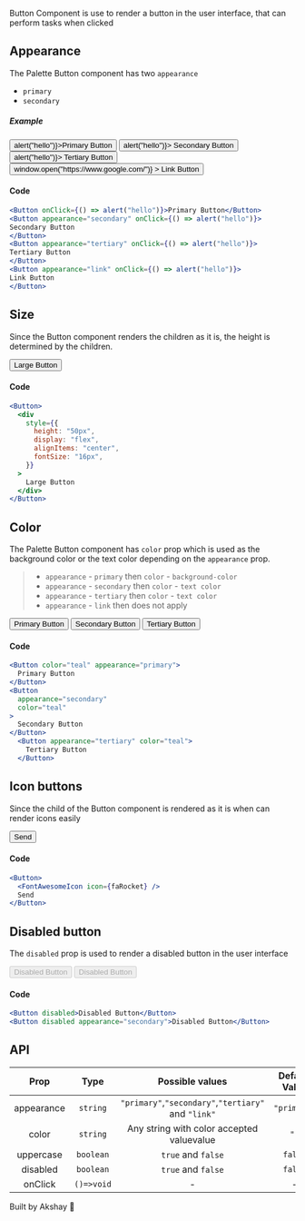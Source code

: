 
Button Component is use to render a button in the user interface, that can perform tasks when clicked

## Appearance

The Palette Button component has two `appearance`

- `primary`
- `secondary`

##### Example

<div
  style={{
    display: "flex",
    flexWrap: "wrap",
  }}
>
  <span style={{ padding: "10px" }}>
    <Button onClick={() => alert("hello")}>Primary Button</Button>
  </span>
  <span style={{ padding: "10px" }}>
    <Button appearance="secondary" onClick={() => alert("hello")}>
      Secondary Button
    </Button>
  </span>
  <span style={{ padding: "10px" }}>
    <Button appearance="tertiary" onClick={() => alert("hello")}>
      Tertiary Button
    </Button>
  </span>
  <span style={{ padding: "10px" }}>
    <Button
      appearance="link"
      onClick={() => window.open("https://www.google.com/")}
    >
      Link Button
    </Button>
  </span>
</div>

#### Code

```jsx
<Button onClick={() => alert("hello")}>Primary Button</Button>
<Button appearance="secondary" onClick={() => alert("hello")}>
Secondary Button
</Button>
<Button appearance="tertiary" onClick={() => alert("hello")}>
Tertiary Button
</Button>
<Button appearance="link" onClick={() => alert("hello")}>
Link Button
</Button>
```

## Size

Since the Button component renders the children as it is, the height is determined by the children.

<Button>
  <div
    style={{
      height: "50px",
      display: "flex",
      alignItems: "center",
      fontSize: "16px",
    }}
  >
    Large Button
  </div>
</Button>

#### Code

```jsx
<Button>
  <div
    style={{
      height: "50px",
      display: "flex",
      alignItems: "center",
      fontSize: "16px",
    }}
  >
    Large Button
  </div>
</Button>
```

## Color

The Palette Button component has `color` prop which is used as the background color or the text color depending on the `appearance`
prop.

> - `appearance` - `primary` then `color` - `background-color`
> - `appearance` - `secondary` then `color` - `text color`
> - `appearance` - `tertiary` then `color` - `text color`
> - `appearance` - `link` then does not apply

<div>
  <div
    style={{
      display: "flex",
      flexWrap: "wrap",
    }}
  >
    <span style={{ padding: "6px" }}>
      <Button color="teal" appearance="primary">
        Primary Button
      </Button>
    </span>
    <span style={{ padding: "6px" }}>
      <Button appearance="secondary" color="teal">
        Secondary Button
      </Button>
    </span>
    <span style={{ padding: "6px" }}>
      <Button appearance="tertiary" color="teal">
        Tertiary Button
      </Button>
    </span>
  </div>
</div>

#### Code

```jsx
<Button color="teal" appearance="primary">
  Primary Button
</Button>
<Button
  appearance="secondary"
  color="teal"
>
  Secondary Button
</Button>
  <Button appearance="tertiary" color="teal">
    Tertiary Button
  </Button>
```

## Icon buttons

Since the child of the Button component is rendered as it is when can render icons easily

<div style={{ display: "flex", paddingBottom: "25px", paddingTop: "10px" }}>
  <Button>
    <span style={{ padding: "0px 10px 0px 0px", fontSize: "13px" }}>
      <FontAwesomeIcon icon={faRocket} />
    </span>
    Send
  </Button>
</div>

#### Code

```jsx
<Button>
  <FontAwesomeIcon icon={faRocket} />
  Send
</Button>
```

## Disabled button

The `disabled` prop is used to render a disabled button in the user interface

<div style={{ display: "flex", paddingBottom: "25px", paddingTop: "10px" }}>
  <span style={{ paddingRight: "10px" }}>
    <Button disabled>Disabled Button</Button>
  </span>
  <Button disabled appearance="secondary">
    Disabled Button
  </Button>
</div>

#### Code

```jsx
<Button disabled>Disabled Button</Button>
<Button disabled appearance="secondary">Disabled Button</Button>
```

## API

|    Prop    |    Type    |                   Possible values                   | Default Value |
| :--------: | :--------: | :-------------------------------------------------: | :-----------: |
| appearance |  `string`  | `"primary"`,`"secondary"`,`"tertiary"` and `"link"` |  `"primary"`  |
|   color    |  `string`  |      Any string with color accepted valuevalue      |     `""`      |
| uppercase  | `boolean`  |                 `true` and `false`                  |    `false`    |
|  disabled  | `boolean`  |                 `true` and `false`                  |    `false`    |
|  onClick   | `()=>void` |                          -                          |       -       |

Built by Akshay 🤙
